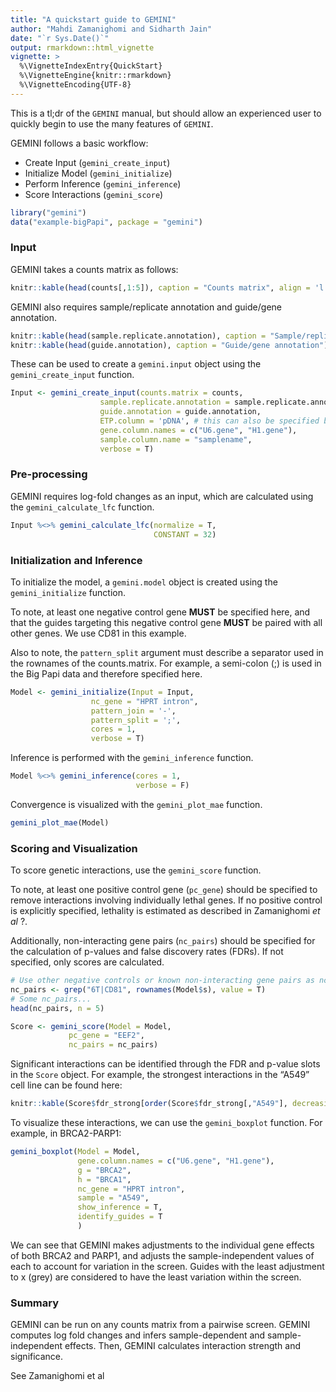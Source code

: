 ```yaml
---
title: "A quickstart guide to GEMINI"
author: "Mahdi Zamanighomi and Sidharth Jain"
date: "`r Sys.Date()`"
output: rmarkdown::html_vignette
vignette: >
  %\VignetteIndexEntry{QuickStart}
  %\VignetteEngine{knitr::rmarkdown}
  %\VignetteEncoding{UTF-8}
---
```


This is a tl;dr of the `GEMINI` manual, but should allow an experienced user to quickly begin to use the many features of `GEMINI`.

GEMINI follows a basic workflow:

- Create Input (`gemini_create_input`)
- Initialize Model (`gemini_initialize`)
- Perform Inference (`gemini_inference`)
- Score Interactions (`gemini_score`)

```r
library("gemini")
data("example-bigPapi", package = "gemini")
```

### Input
GEMINI takes a counts matrix as follows:
```r
knitr::kable(head(counts[,1:5]), caption = "Counts matrix", align = 'l')
```

GEMINI also requires sample/replicate annotation and guide/gene annotation.
```r
knitr::kable(head(sample.replicate.annotation), caption = "Sample/replicate annotations")
knitr::kable(head(guide.annotation), caption = "Guide/gene annotation")
```

These can be used to create a `gemini.input` object using the `gemini_create_input` function.
```r
Input <- gemini_create_input(counts.matrix = counts,
                    sample.replicate.annotation = sample.replicate.annotation,
                    guide.annotation = guide.annotation,
                    ETP.column = 'pDNA', # this can also be specified by column index
                    gene.column.names = c("U6.gene", "H1.gene"),
                    sample.column.name = "samplename",
                    verbose = T)
```

### Pre-processing
GEMINI requires log-fold changes as an input, which are calculated using the `gemini_calculate_lfc` function.
```r
Input %<>% gemini_calculate_lfc(normalize = T, 
                                CONSTANT = 32)
```

### Initialization and Inference
To initialize the model, a `gemini.model` object is created using the `gemini_initialize` function.

To note, at least one negative control gene **MUST** be specified here, and that the guides targeting this negative control gene **MUST** be paired with all other genes. We use CD81 in this example.

Also to note, the `pattern_split` argument must describe a separator used in the rownames of the counts.matrix. For example, a semi-colon (;) is used in the Big Papi data and therefore specified here.
```r
Model <- gemini_initialize(Input = Input, 
                  nc_gene = "HPRT intron", 
                  pattern_join = '-',
                  pattern_split = ';', 
                  cores = 1,
                  verbose = T)
```

Inference is performed with the `gemini_inference` function.

```r
Model %<>% gemini_inference(cores = 1,
                            verbose = F)
```

Convergence is visualized with the `gemini_plot_mae` function.

```r
gemini_plot_mae(Model)
```

### Scoring and Visualization
To score genetic interactions, use the `gemini_score` function.

To note, at least one positive control gene (`pc_gene`) should be specified to remove interactions involving individually lethal genes. If no positive control is explicitly specified, lethality is estimated as described in Zamanighomi *et al* ?.

Additionally, non-interacting gene pairs (`nc_pairs`) should be specified for the calculation of p-values and false discovery rates (FDRs). If not specified, only scores are calculated.

```r
# Use other negative controls or known non-interacting gene pairs as nc_pairs
nc_pairs <- grep("6T|CD81", rownames(Model$s), value = T)
# Some nc_pairs...
head(nc_pairs, n = 5)

Score <- gemini_score(Model = Model,
             pc_gene = "EEF2",
             nc_pairs = nc_pairs)
```

Significant interactions can be identified through the FDR and p-value slots in the `Score` object. For example, the strongest interactions in the "A549" cell line can be found here:

```r
knitr::kable(Score$fdr_strong[order(Score$fdr_strong[,"A549"], decreasing = F)[1:10],], caption = "FDRs for top 10 interactions for A549")
```

To visualize these interactions, we can use the `gemini_boxplot` function. For example, in BRCA2-PARP1:

```r
gemini_boxplot(Model = Model, 
               gene.column.names = c("U6.gene", "H1.gene"), 
               g = "BRCA2",
               h = "BRCA1",
               nc_gene = "HPRT intron",
               sample = "A549",
			   show_inference = T, 
			   identify_guides = T
			   )
```


We can see that GEMINI makes adjustments to the individual gene effects of both BRCA2 and PARP1, and adjusts the sample-independent values of each to account for variation in the screen. Guides with the least adjustment to x (grey) are considered to have the least variation within the screen.

### Summary

GEMINI can be run on any counts matrix from a pairwise screen. GEMINI computes log fold changes and infers sample-dependent and sample-independent effects. Then, GEMINI calculates interaction strength and significance. 

See Zamanighomi et al 

